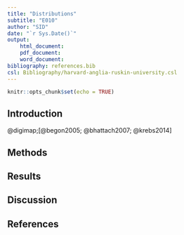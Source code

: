 ```yaml
---
title: "Distributions"
subtitle: "E010"
author: "SID"
date: "`r Sys.Date()`"
output: 
    html_document:
    pdf_document:
    word_document:
bibliography: references.bib
csl: Bibliography/harvard-anglia-ruskin-university.csl
---
```


```r
knitr::opts_chunk$set(echo = TRUE)
```

## Introduction

@digimap;[@begon2005; @bhattach2007; @krebs2014]

## Methods

## Results

## Discussion

## References
